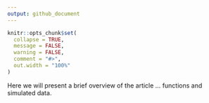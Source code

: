 ```yaml
---
output: github_document
---
```


<!-- README.md is generated from README.Rmd. Please edit that file -->



```r
knitr::opts_chunk$set(
  collapse = TRUE,
  message = FALSE,
  warning = FALSE,
  comment = "#>",
  out.width = "100%"
)
```


Here we will present a brief overview of the article ... functions and simulated data. 




    
